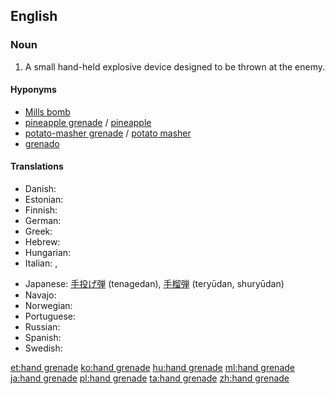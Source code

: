 {{wikipedia}}
==English==

===Noun===
{{en-noun|head=[[hand]] [[grenade]]}}

# {{military}} A small hand-held explosive device designed to be thrown at the enemy.

====Hyponyms====
* [[Mills bomb]]
* [[pineapple grenade]] / [[pineapple]]
* [[potato-masher grenade]] / [[potato masher]]
* [[grenado]]

====Translations====
{{trans-top|explosive device}}
* Danish: {{t|da|håndgranat}}
* Estonian: {{t-|et|käsigranaat}}
* Finnish: {{t-|fi|käsikranaatti}}
* German: {{t|de|handgranate}}
* Greek: {{t+|el|χειροβομβίδα|f|tr=chirovomvída}}
* Hebrew: {{t-|he|רמון יד|tr=rimon yad}}
* Hungarian: {{t+|hu|kézigránát}}
* Italian: {{t+|it|granata|f}}, {{t-|it|bomba a mano|f}}
{{trans-mid}}
* Japanese: [[手投げ弾]] (tenagedan), [[手榴弾]] (teryūdan, shuryūdan)
* Navajo: {{tø|nv|dadilhóni aheltłʼidígíí}}
* Norwegian: {{t|no|håndgranat}}
* Portuguese: {{t-|pt|granada de mão|f}}
* Russian: {{t+|ru|граната|f|tr=granáta}}
* Spanish: {{t-|es|granada de mano|f}}
* Swedish: {{t-|sv|handgranat|c}}
{{trans-bottom}}

[[et:hand grenade]]
[[ko:hand grenade]]
[[hu:hand grenade]]
[[ml:hand grenade]]
[[ja:hand grenade]]
[[pl:hand grenade]]
[[ta:hand grenade]]
[[zh:hand grenade]]